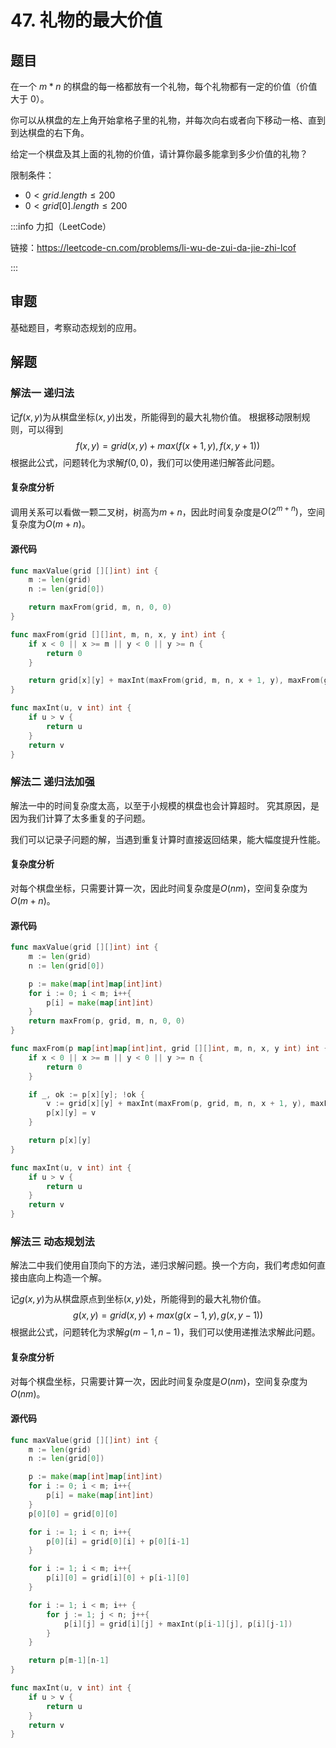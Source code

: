 
# 47. 礼物的最大价值

## 题目

在一个 $m * n$ 的棋盘的每一格都放有一个礼物，每个礼物都有一定的价值（价值大于 0）。

你可以从棋盘的左上角开始拿格子里的礼物，并每次向右或者向下移动一格、直到到达棋盘的右下角。

给定一个棋盘及其上面的礼物的价值，请计算你最多能拿到多少价值的礼物？

限制条件：
- $0 < grid.length \leq 200$
- $0 < grid[0].length \leq 200$

:::info 力扣（LeetCode）

链接：https://leetcode-cn.com/problems/li-wu-de-zui-da-jie-zhi-lcof

:::

## 审题

基础题目，考察动态规划的应用。

## 解题

### 解法一 递归法

记$f(x, y)$为从棋盘坐标$(x,y)$出发，所能得到的最大礼物价值。
根据移动限制规则，可以得到
$$
f(x,y) = grid(x,y) + max(f(x+1,y), f(x,y+1))
$$
根据此公式，问题转化为求解$f(0,0)$，我们可以使用递归解答此问题。

#### 复杂度分析

调用关系可以看做一颗二叉树，树高为$m+n$，因此时间复杂度是$O(2^{m+n})$，空间复杂度为$O(m+n)$。

#### 源代码

<Tabs>
  <TabItem value="go" label="Go" default>

```go
func maxValue(grid [][]int) int {
    m := len(grid)
    n := len(grid[0])

    return maxFrom(grid, m, n, 0, 0)
}

func maxFrom(grid [][]int, m, n, x, y int) int {
    if x < 0 || x >= m || y < 0 || y >= n {
        return 0
    }

    return grid[x][y] + maxInt(maxFrom(grid, m, n, x + 1, y), maxFrom(grid, m, n, x, y + 1))
}

func maxInt(u, v int) int {
    if u > v {
        return u
    }
    return v
}
```

  </TabItem>
</Tabs>


### 解法二 递归法加强

解法一中的时间复杂度太高，以至于小规模的棋盘也会计算超时。
究其原因，是因为我们计算了太多重复的子问题。

我们可以记录子问题的解，当遇到重复计算时直接返回结果，能大幅度提升性能。


#### 复杂度分析

对每个棋盘坐标，只需要计算一次，因此时间复杂度是$O(nm)$，空间复杂度为$O(m+n)$。


#### 源代码

<Tabs>
  <TabItem value="go" label="Go" default>

```go
func maxValue(grid [][]int) int {
    m := len(grid)
    n := len(grid[0])

    p := make(map[int]map[int]int)
    for i := 0; i < m; i++{
        p[i] = make(map[int]int)
    }
    return maxFrom(p, grid, m, n, 0, 0)
}

func maxFrom(p map[int]map[int]int, grid [][]int, m, n, x, y int) int {
    if x < 0 || x >= m || y < 0 || y >= n {
        return 0
    }

    if _, ok := p[x][y]; !ok {
        v := grid[x][y] + maxInt(maxFrom(p, grid, m, n, x + 1, y), maxFrom(p, grid, m, n, x, y + 1))
        p[x][y] = v
    }

    return p[x][y]
}

func maxInt(u, v int) int {
    if u > v {
        return u
    }
    return v
}
```

  </TabItem>
</Tabs>

### 解法三 动态规划法

解法二中我们使用自顶向下的方法，递归求解问题。换一个方向，我们考虑如何直接由底向上构造一个解。

记$g(x,y)$为从棋盘原点到坐标$(x,y)$处，所能得到的最大礼物价值。
$$
g(x,y) = grid(x,y) + max(g(x-1,y), g(x,y-1))
$$
根据此公式，问题转化为求解$g(m-1,n-1)$，我们可以使用递推法求解此问题。


#### 复杂度分析

对每个棋盘坐标，只需要计算一次，因此时间复杂度是$O(nm)$，空间复杂度为$O(nm)$。


#### 源代码

<Tabs>
  <TabItem value="go" label="Go" default>

```go
func maxValue(grid [][]int) int {
    m := len(grid)
    n := len(grid[0])

    p := make(map[int]map[int]int)
    for i := 0; i < m; i++{
        p[i] = make(map[int]int)
    }
    p[0][0] = grid[0][0]

    for i := 1; i < n; i++{
        p[0][i] = grid[0][i] + p[0][i-1]
    }

    for i := 1; i < m; i++{
        p[i][0] = grid[i][0] + p[i-1][0]
    }

    for i := 1; i < m; i++ {
        for j := 1; j < n; j++{
            p[i][j] = grid[i][j] + maxInt(p[i-1][j], p[i][j-1])
        }
    }

    return p[m-1][n-1]
}

func maxInt(u, v int) int {
    if u > v {
        return u
    }
    return v
}
```

  </TabItem>
</Tabs>
